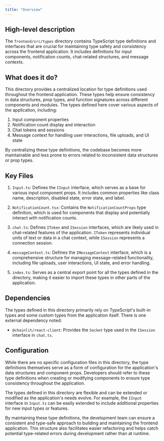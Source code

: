 ```yaml
---
title: "Overview"
---
```


## High-level description
The `frontend/src/types` directory contains TypeScript type definitions and interfaces that are crucial for maintaining type safety and consistency across the frontend application. It includes definitions for input components, notification counts, chat-related structures, and message contexts.

## What does it do?
This directory provides a centralized location for type definitions used throughout the frontend application. These types help ensure consistency in data structures, prop types, and function signatures across different components and modules. The types defined here cover various aspects of the application, including:

1. Input component properties
2. Notification count display and interaction
3. Chat tokens and sessions
4. Message context for handling user interactions, file uploads, and UI state

By centralizing these type definitions, the codebase becomes more maintainable and less prone to errors related to inconsistent data structures or prop types.

## Key Files

1. `Input.ts`: Defines the `IInput` interface, which serves as a base for various input component props. It includes common properties like class name, description, disabled state, error state, and label.

2. `NotificationCount.tsx`: Contains the `NotificationCountProps` type definition, which is used for components that display and potentially interact with notification counts.

3. `chat.ts`: Defines `IToken` and `ISession` interfaces, which are likely used in chat-related features of the application. `IToken` represents individual units of text or data in a chat context, while `ISession` represents a connection session.

4. `messageContext.ts`: Defines the `IMessageContext` interface, which is a comprehensive structure for managing message-related functionality, including file uploads, user interactions, UI state, and error handling.

5. `index.ts`: Serves as a central export point for all the types defined in the directory, making it easier to import these types in other parts of the application.

## Dependencies
The types defined in this directory primarily rely on TypeScript's built-in types and some custom types from the application itself. There is one external dependency noted:

- `@chainlit/react-client`: Provides the `Socket` type used in the `ISession` interface in `chat.ts`.

## Configuration
While there are no specific configuration files in this directory, the type definitions themselves serve as a form of configuration for the application's data structures and component props. Developers should refer to these type definitions when creating or modifying components to ensure type consistency throughout the application.

The types defined in this directory are flexible and can be extended or modified as the application's needs evolve. For example, the `IInput` interface in `Input.ts` can be easily extended to include additional properties for new input types or features.

By maintaining these type definitions, the development team can ensure a consistent and type-safe approach to building and maintaining the frontend application. This structure also facilitates easier refactoring and helps catch potential type-related errors during development rather than at runtime.